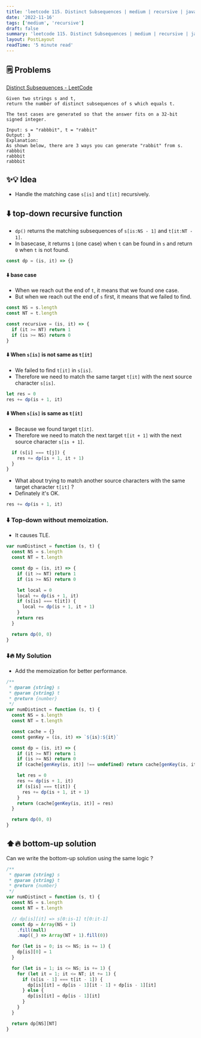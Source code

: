 ```yaml
---
title: 'leetcode 115. Distinct Subsequences | medium | recursive | javascript'
date: '2022-11-16'
tags: ['medium', 'recursive']
draft: false
summary: 'leetcode 115. Distinct Subsequences | medium | recursive | javascript'
layout: PostLayout
readTime: '5 minute read'
---
```


## 🗒️ Problems

[Distinct Subsequences - LeetCode](https://leetcode.com/problems/distinct-subsequences/)

```
Given two strings s and t,
return the number of distinct subsequences of s which equals t.

The test cases are generated so that the answer fits on a 32-bit signed integer.
```

```
Input: s = "rabbbit", t = "rabbit"
Output: 3
Explanation:
As shown below, there are 3 ways you can generate "rabbit" from s.
rabbbit
rabbbit
rabbbit
```

## ✨💡 Idea

- Handle the matching case `s[is]` and `t[it]` recursively.

## ⬇️ top-down recursive function

- `dp()` returns the matching subsequences of `s[is:NS - 1]` and `t[it:NT - 1]`.
- In basecase, it returns `1` (one case) when `t` can be found in `s` and return `0` when `t` is not found.

```javascript
const dp = (is, it) => {}
```

#### ⬇️ base case

- When we reach out the end of `t`, it means that we found one case.
- But when we reach out the end of `s` first, it means that we failed to find.

```javascript
const NS = s.length
const NT = t.length

const recursive = (is, it) => {
  if (it >= NT) return 1
  if (is >= NS) return 0
}
```

#### ⬇️ When `s[is]` is not same as `t[it]`

- We failed to find `t[it]` in `s[is]`.
- Therefore we need to match the same target `t[it]` with the next source character `s[is]`.

```javascript
let res = 0
res += dp(is + 1, it)
```

#### ⬇️ When `s[is]` is same as `t[it]`

- Because we found target `t[it]`.
- Therefore we need to match the next target `t[it + 1]` with the next source character `s[is + 1]`.

```javascript
  if (s[i] === t[j]) {
    res += dp(is + 1, it + 1)
  }
}
```

- What about trying to match another source characters with the same target character `t[it]` ?
- Definately it's OK.

```javascript
res += dp(is + 1, it)
```

### ⬇️ Top-down without memoization.

- It causes TLE.

```javascript
var numDistinct = function (s, t) {
  const NS = s.length
  const NT = t.length

  const dp = (is, it) => {
    if (it >= NT) return 1
    if (is >= NS) return 0

    let local = 0
    local += dp(is + 1, it)
    if (s[is] === t[it]) {
      local += dp(is + 1, it + 1)
    }
    return res
  }

  return dp(0, 0)
}
```

### ⬇️🔥 My Solution

- Add the memoization for better performance.

```javascript
/**
 * @param {string} s
 * @param {string} t
 * @return {number}
 */
var numDistinct = function (s, t) {
  const NS = s.length
  const NT = t.length

  const cache = {}
  const genKey = (is, it) => `${is}:${it}`

  const dp = (is, it) => {
    if (it >= NT) return 1
    if (is >= NS) return 0
    if (cache[genKey(is, it)] !== undefined) return cache[genKey(is, it)]

    let res = 0
    res += dp(is + 1, it)
    if (s[is] === t[it]) {
      res += dp(is + 1, it + 1)
    }
    return (cache[genKey(is, it)] = res)
  }

  return dp(0, 0)
}
```

## ⬆️🔥 bottom-up solution

Can we write the bottom-up solution using the same logic ?

```javascript
/**
 * @param {string} s
 * @param {string} t
 * @return {number}
 */
var numDistinct = function (s, t) {
  const NS = s.length
  const NT = t.length

  // dp[is][it] => s[0:is-1] t[0:it-1]
  const dp = Array(NS + 1)
    .fill(null)
    .map((_) => Array(NT + 1).fill(0))

  for (let is = 0; is <= NS; is += 1) {
    dp[is][0] = 1
  }

  for (let is = 1; is <= NS; is += 1) {
    for (let it = 1; it <= NT; it += 1) {
      if (s[is - 1] === t[it - 1]) {
        dp[is][it] = dp[is - 1][it - 1] + dp[is - 1][it]
      } else {
        dp[is][it] = dp[is - 1][it]
      }
    }
  }

  return dp[NS][NT]
}
```
